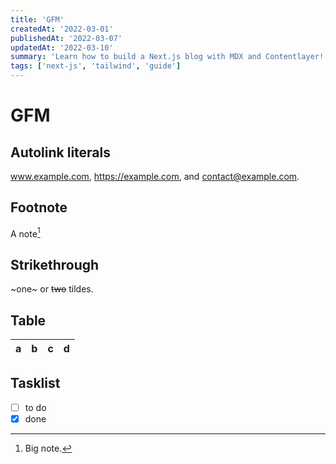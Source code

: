 ```yaml
---
title: 'GFM'
createdAt: '2022-03-01'
publishedAt: '2022-03-07'
updatedAt: '2022-03-10'
summary: 'Learn how to build a Next.js blog with MDX and Contentlayer!'
tags: ['next-js', 'tailwind', 'guide']
---
```



# GFM

## Autolink literals

www.example.com, https://example.com, and contact@example.com.

## Footnote

A note[^1]

[^1]: Big note.

## Strikethrough

~one~ or ~~two~~ tildes.

## Table

| a | b  |  c |  d  |
| - | :- | -: | :-: |

## Tasklist

* [ ] to do
* [x] done